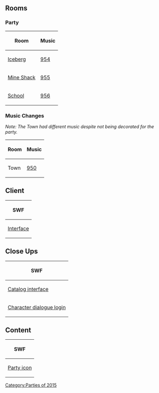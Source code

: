 {{CPW|Descendants Party|Festa de Descendentes‎‎}}

==Rooms==
===Party===
<center>
{|class="wikitable"
!Room!!Music
|-
|[[Media:RoomsBerg-DescendantsParty.swf|Iceberg]]||[[Media:Music954.swf|954]]
|-
|[[Media:RoomsShack-DescendantsParty.swf|Mine Shack]]||[[Media:Music955.swf|955]]
|-
|[[Media:RoomsSchool-DescendantsParty.swf|School]]||[[Media:Music956.swf|956]]
|}
</center>

===Music Changes===
''Note: The Town had different music despite not being decorated for the party.''
<center>
{|class="wikitable"
!Room!!Music
|-
|Town||[[Media:Music950.swf|950]]
|}
</center>

==Client==
<center>
{|class="wikitable"
!SWF
|-
|[[Media:ClientInterface-DescendantsParty.swf|Interface]]
|}
</center>

==Close Ups==
<center>
{|class="wikitable"
!SWF
|-
|[[Media:Close upsCatalog interface-DescendantsParty.swf|Catalog interface]]
|-
|[[Media:Close upsCharacter dialogue login-DescendantsParty.swf|Character dialogue login]]
|}
</center>

==Content==
<center>
{|class="wikitable"
!SWF
|-
|[[Media:ContentParty icon-DescendantsParty.swf|Party icon]]
|}
</center>

{{Parties}}

[[Category:Parties of 2015]]